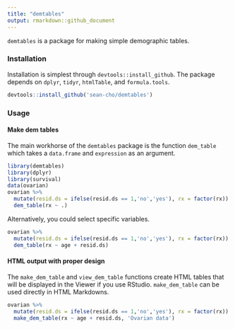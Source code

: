 ```yaml
---
title: "demtables"
output: rmarkdown::github_document
---
```


`demtables` is a package for making simple demographic tables.

### Installation

Installation is simplest through `devtools::install_github`. The package depends on `dplyr`, `tidyr`, `htmlTable`, and `formula.tools`.

```r
devtools::install_github('sean-cho/demtables')
```

### Usage

#### Make dem tables

The main workhorse of the `demtables` package is the function `dem_table` which takes a `data.frame` and `expression` as an argument.

```r
library(demtables)
library(dplyr)
library(survival)
data(ovarian)
ovarian %>% 
  mutate(resid.ds = ifelse(resid.ds == 1,'no','yes'), rx = factor(rx)) %>% 
  dem_table(rx ~ .)
```

Alternatively, you could select specific variables.

```r
ovarian %>% 
  mutate(resid.ds = ifelse(resid.ds == 1,'no','yes'), rx = factor(rx)) %>% 
  dem_table(rx ~ age + resid.ds)
```

#### HTML output with proper design

The `make_dem_table` and `view_dem_table` functions create HTML tables that will be displayed in the Viewer if you use RStudio. `make_dem_table` can be used directly in HTML Markdowns.

```r
ovarian %>% 
  mutate(resid.ds = ifelse(resid.ds == 1,'no','yes'), rx = factor(rx)) %>% 
  make_dem_table(rx ~ age + resid.ds, 'Ovarian data')
```

